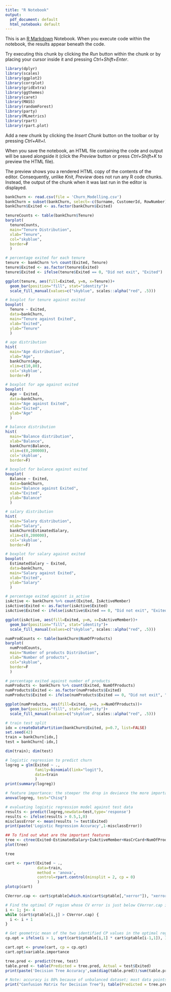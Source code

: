 ```yaml
---
title: "R Notebook"
output:
  pdf_document: default
  html_notebook: default
---
```


This is an [R Markdown](http://rmarkdown.rstudio.com) Notebook. When you execute code within the notebook, the results appear beneath the code. 

Try executing this chunk by clicking the *Run* button within the chunk or by placing your cursor inside it and pressing *Ctrl+Shift+Enter*. 

```r
library(dplyr)
library(scales)
library(ggplot2)
library(corrplot)
library(gridExtra)
library(ggthemes)
library(caret)
library(MASS)
library(randomForest)
library(party)
library(MLmetrics)
library(rpart)
library(rpart.plot)

```

Add a new chunk by clicking the *Insert Chunk* button on the toolbar or by pressing *Ctrl+Alt+I*.

When you save the notebook, an HTML file containing the code and output will be saved alongside it (click the *Preview* button or press *Ctrl+Shift+K* to preview the HTML file).

The preview shows you a rendered HTML copy of the contents of the editor. Consequently, unlike *Knit*, *Preview* does not run any R code chunks. Instead, the output of the chunk when it was last run in the editor is displayed.

```r
bankChurn <- read.csv(file = 'Churn_Modelling.csv')
bankChurn = subset(bankChurn, select=-c(Surname, CustomerId, RowNumber))
bankChurn$Exited <- as.factor(bankChurn$Exited)
```

```r
tenureCounts <- table(bankChurn$Tenure)
barplot(
  tenureCounts, 
  main="Tenure Distribution",
  xlab="Tenure",
  col="skyblue",
  border=F
  )
```

```r
# percentage exited for each tenure
tenure <- bankChurn %>% count(Exited, Tenure)
tenure$Exited <- as.factor(tenure$Exited)
tenure$Exited <- ifelse(tenure$Exited == 0, "Did not exit", "Exited")   

ggplot(tenure, aes(fill=Exited, y=n, x=Tenure))+ 
  geom_bar(position="fill", stat="identity")+
  scale_fill_manual(values=c("skyblue", scales::alpha("red", .5)))

```
```r
# boxplot for tenure against exited
boxplot(
  Tenure ~ Exited, 
  data=bankChurn, 
  main="Tenure against Exited",
  xlab="Exited",
  ylab="Tenure"
  )
```

```r
# age distribution
hist(
  main="Age distribution", 
  xlab="Age", 
  bankChurn$Age, 
  xlim=c(10,80), 
  col='skyblue',
  border=F)
```

```r
# boxplot for age against exited
boxplot(
  Age ~ Exited, 
  data=bankChurn, 
  main="Age against Exited",
  xlab="Exited",
  ylab="Age"
  )
```

```r
# balance distribution
hist(
  main="Balance distribution", 
  xlab="Balance", 
  bankChurn$Balance, 
  xlim=c(0,200000), 
  col='skyblue',
  border=F)
```

```r
# boxplot for balance against exited
boxplot(
  Balance ~ Exited, 
  data=bankChurn, 
  main="Balance against Exited",
  xlab="Exited",
  ylab="Balance"
  )
```

```r
# salary distribution
hist(
  main="Salary distribution", 
  xlab="Salary", 
  bankChurn$EstimatedSalary, 
  xlim=c(0,200000), 
  col='skyblue',
  border=F)
```

```r
# boxplot for salary against exited
boxplot(
  EstimatedSalary ~ Exited, 
  data=bankChurn, 
  main="Salary against Exited",
  xlab="Exited",
  ylab="Salary"
  )
```

```r
# percentage exited against is_active
isActive <- bankChurn %>% count(Exited, IsActiveMember)
isActive$Exited <- as.factor(isActive$Exited)
isActive$Exited <- ifelse(isActive$Exited == 0, "Did not exit", "Exited")   

ggplot(isActive, aes(fill=Exited, y=n, x=IsActiveMember))+ 
  geom_bar(position="fill", stat="identity")+
  scale_fill_manual(values=c("skyblue", scales::alpha("red", .5)))
```



```r
numProdCounts <- table(bankChurn$NumOfProducts)
barplot(
  numProdCounts, 
  main="Number of products Distribution",
  xlab="Number of products",
  col="skyblue",
  border=F
  )
```

```r
# percentage exited against number of products
numProducts <- bankChurn %>% count(Exited, NumOfProducts)
numProducts$Exited <- as.factor(numProducts$Exited)
numProducts$Exited <- ifelse(numProducts$Exited == 0, "Did not exit", "Exited")   

ggplot(numProducts, aes(fill=Exited, y=n, x=NumOfProducts))+ 
  geom_bar(position="fill", stat="identity")+
  scale_fill_manual(values=c("skyblue", scales::alpha("red", .5)))
```
```r
# train test split
idx = createDataPartition(bankChurn$Exited, p=0.7, list=FALSE)
set.seed(42)
train = bankChurn[idx,]
test = bankChurn[-idx,]

dim(train); dim(test)
```

```r
# logistic regression to predict churn
logreg = glm(Exited ~ ., 
             family=binomial(link="logit"),
             data=train
             )
print(summary(logreg))
```
```r
# feature importance: the steeper the drop in deviance the more important the feature
anova(logreg, test="Chisq")
```
```r
# evaluating logistic regression model against test data
results <- predict(logreg,newdata=test,type='response')
results <- ifelse(results > 0.5,1,0)
misclassError <- mean(results != test$Exited)
print(paste('Logistic Regression Accuracy',1-misclassError))
```
```r
## To find out what are the important features 
tree <- ctree(Exited~EstimatedSalary+IsActiveMember+HasCrCard+NumOfProducts+Balance+Tenure,train)
plot(tree)
```
```r
tree
```
```r
cart <- rpart(Exited ~ ., 
              data=train, 
              method = 'anova', 
              control=rpart.control(minsplit = 2, cp = 0)
              )
plotcp(cart)
```
```r
CVerror.cap <- cart$cptable[which.min(cart$cptable[,"xerror"]), "xerror"] + cart$cptable[which.min(cart$cptable[,"xerror"]), "xstd"]

# Find the optimal CP region whose CV error is just below CVerror.cap in maximal tree cart1.
i <- 1; j<- 4
while (cart$cptable[i,j] > CVerror.cap) {
  i <- i + 1
}

# Get geometric mean of the two identified CP values in the optimal region if optimal tree has at least one split.
cp.opt = ifelse(i > 1, sqrt(cart$cptable[i,1] * cart$cptable[i-1,1]), 1)
```

```r
cart.opt <- prune(cart, cp = cp.opt)
cart.opt$variable.importance

```

```r
tree.pred <- predict(tree, test)
table.pred <- table(Predicted = tree.pred, Actual = test$Exited)
print(paste('Decision Tree Accuracy',sum(diag(table.pred))/sum(table.pred)))
```
```r
# Note: accuracy is 80% because of unbalanced dataset; most data points have Exited = 0. From the confusion matrix, we can see that there are a lot of false negatives
print("Confusion Matrix for Decision Tree"); table(Predicted = tree.pred, Actual = test$Exited)
```

